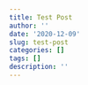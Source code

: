 ```yaml
---
title: Test Post
author: ''
date: '2020-12-09'
slug: test-post
categories: []
tags: []
description: ''
---
```



```r
```


```r
```

